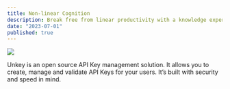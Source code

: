```yaml
---
title: Non-linear Cognition
description: Break free from linear productivity with a knowledge experience that fosters non-linear exploration of ideas, inspired by the best neural network, human cognition.
date: "2023-07-01"
published: true
---
```



[![](https://unkey.dev/images/landing/app.png)](https://planetfall.io)

Unkey is an open source API Key management solution. It allows you to create, manage and validate API Keys for your users. It’s built with security and speed in mind.
